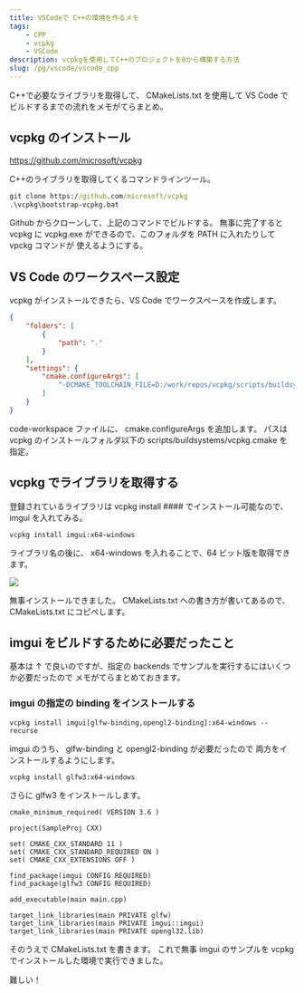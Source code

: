 ```yaml
---
title: VSCodeで C++の環境を作るメモ
tags:
    - CPP
    - vcpkg
    - VSCode
description: vcpkgを使用してC++のプロジェクトを0から構築する方法
slug: /pg/vscode/vscode_cpp
---
```


C++で必要なライブラリを取得して、 CMakeLists.txt を使用して
VS Code でビルドするまでの流れをメモがてらまとめ。

## vcpkg のインストール

https://github.com/microsoft/vcpkg

C++のライブラリを取得してくるコマンドラインツール。

```bat
git clone https://github.com/microsoft/vcpkg
.\vcpkg\bootstrap-vcpkg.bat
```

Github からクローンして、上記のコマンドでビルドする。
無事に完了すると vcpkg に vcpkg.exe ができるので、このフォルダを PATH に入れたりして vpckg コマンドが
使えるようにする。

## VS Code のワークスペース設定

vcpkg がインストールできたら、VS Code でワークスペースを作成します。

```json
{
	"folders": [
		{
			"path": "."
		}
	],
	"settings": {
		"cmake.configureArgs": [
			"-DCMAKE_TOOLCHAIN_FILE=D:/work/repos/vcpkg/scripts/buildsystems/vcpkg.cmake"
		]
	}
}
```

code-workspace ファイルに、 cmake.configureArgs を追加します。
パスは vcpkg のインストールフォルダ以下の scripts/buildsystems/vcpkg.cmake を指定。

## vcpkg でライブラリを取得する

登録されているライブラリは vcpkg install #### でインストール可能なので、 imgui を入れてみる。

```
vcpkg install imgui:x64-windows
```

ライブラリ名の後に、 x64-windows を入れることで、64 ビット版を取得できます。

![](https://gyazo.com/7b46c9c51480bb26cdc71519074c4103.png)

無事インストールできました。
CMakeLists.txt への書き方が書いてあるので、CMakeLists.txt にコピペします。

## imgui をビルドするために必要だったこと

基本は ↑ で良いのですが、指定の backends でサンプルを実行するにはいくつか必要だったので
メモがてらまとめておきます。

### imgui の指定の binding をインストールする

```
vcpkg install imgui[glfw-binding,opengl2-binding]:x64-windows --recurse
```

imgui のうち、 glfw-binding と opengl2-binding が必要だったので
両方をインストールするようにします。

```
vcpkg install glfw3:x64-windows
```

さらに glfw3 をインストールします。

```
cmake_minimum_required( VERSION 3.6 )

project(SampleProj CXX)

set( CMAKE_CXX_STANDARD 11 )
set( CMAKE_CXX_STANDARD_REQUIRED ON )
set( CMAKE_CXX_EXTENSIONS OFF )

find_package(imgui CONFIG REQUIRED)
find_package(glfw3 CONFIG REQUIRED)

add_executable(main main.cpp)

target_link_libraries(main PRIVATE glfw)
target_link_libraries(main PRIVATE imgui::imgui)
target_link_libraries(main PRIVATE opengl32.lib)
```

そのうえで CMakeLists.txt を書きます。
これで無事 imgui のサンプルを vcpkg でインストールした環境で実行できました。

難しい！
